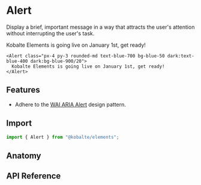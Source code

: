 

# Alert

Display a brief, important message in a way that attracts the user's attention without interrupting the user's task.

<Preview isCentered>
  <Alert class="px-4 py-3 rounded-md text-blue-700 bg-blue-50 dark:text-blue-400 dark:bg-blue-900/20">
    Kobalte Elements is going live on January 1st, get ready!
  </Alert>
</Preview>

```tsx
<Alert class="px-4 py-3 rounded-md text-blue-700 bg-blue-50 dark:text-blue-400 dark:bg-blue-900/20">
  Kobalte Elements is going live on January 1st, get ready!
</Alert>
```

## Features

- Adhere to the [WAI ARIA Alert](https://www.w3.org/WAI/ARIA/apg/patterns/alert/) design pattern.

## Import

```ts
import { Alert } from "@kobalte/elements";
```

## Anatomy

## API Reference
